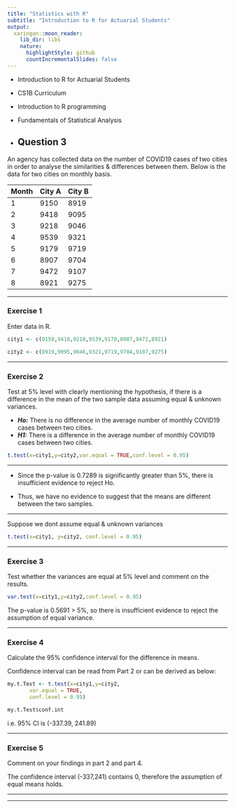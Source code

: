 ```yaml
---
title: "Statistics with R"
subtitle: "Introduction to R for Actuarial Students"
output:
  xaringan::moon_reader:
    lib_dir: libs
    nature:
      highlightStyle: github
      countIncrementalSlides: false
---
```


* Introduction to R for Actuarial Students

* CS1B Curriculum

* Introduction to R programming
* Fundamentals of Statistical Analysis

* Question 3
---

An agency has collected data on the number of COVID19 cases of two cities in order to 
analyse the similarities & differences between them. Below is the data for two cities on 
monthly basis. 



| Month |  City A |  City B |  
|----- |---- |------ |
| 1 |  9150 |  8919 |  
| 2 |  9418 |  9095 |  
| 3 |  9218 |  9046 |  
| 4 |  9539 |  9321 |  
| 5 |  9179 |  9719 |  
| 6 |  8907 |  9704 |  
| 7 |  9472 |  9107 |  
| 8 |  8921 |  9275 |  


---

### Exercise  1

Enter data in R. 


```r
city1 <- c(9150,9418,9218,9539,9179,8907,9472,8921) 

city2 <- c(8919,9095,9046,9321,9719,9704,9107,9275)
```

---

### Exercise  2

Test at 5% level with clearly mentioning the hypothesis, if there is a difference in the 
mean of the two sample data assuming equal & unknown variances. 

* ***Ho:*** There is no difference in the average number of monthly COVID19 cases between two cities. 
* ***H1:*** There is a difference in the average number of monthly COVID19 cases between two cities. 

```r
t.test(x=city1,y=city2,var.equal = TRUE,conf.level = 0.95) 
```

---

* Since the p-value is 0.7289 is significantly greater than 5%, there is insufficient evidence to reject Ho. 

* Thus, we have no evidence to suggest that the means are different between the two samples. 

---

Suppose we dont assume equal & unknown variances

```r
t.test(x=city1, y=city2, conf.level = 0.95) 
```

---

### Exercise  3


Test whether the variances are equal at 5% level and comment on the results. 


```r
var.test(x=city1,y=city2,conf.level = 0.95) 

```

The p-value is 0.5691 > 5%, so there is insufficient evidence to reject the assumption of equal variance. 

---

### Exercise  4

Calculate the 95% confidence interval for the difference in means. 



Confidence interval can be read from Part 2 or can be derived as below: 
```r
my.t.Test <- t.test(x=city1,y=city2,
       var.equal = TRUE,
       conf.level = 0.95)

my.t.Test$conf.int 
```
i.e. 95% CI is (-337.39, 241.89) 

---

### Exercise 5


Comment on your findings in part 2 and part 4. 

The confidence interval (-337,241) contains 0, therefore the assumption of equal means holds. 

---


---
